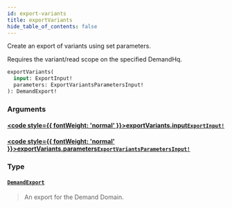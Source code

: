 ```yaml
---
id: export-variants
title: exportVariants
hide_table_of_contents: false
---
```








Create an export of variants using set parameters.

Requires the variant/read scope on the specified DemandHq.

```graphql
exportVariants(
  input: ExportInput!
  parameters: ExportVariantsParametersInput!
): DemandExport!
```


### Arguments

#### [<code style={{ fontWeight: 'normal' }}>exportVariants.<b>input</b></code>](#)<Bullet />[`ExportInput!`](/demand/api/graphql-admin/reference/inputs/export-input) <Badge class="secondary" text="non-null"/> <Badge class="secondary" text="input"/>
> 
> 

#### [<code style={{ fontWeight: 'normal' }}>exportVariants.<b>parameters</b></code>](#)<Bullet />[`ExportVariantsParametersInput!`](/demand/api/graphql-admin/reference/inputs/export-variants-parameters-input) <Badge class="secondary" text="non-null"/> <Badge class="secondary" text="input"/>
> 
> 

### Type

#### [`DemandExport`](/demand/api/graphql-admin/reference/objects/demand-export) <Badge class="secondary" text="object"/>
> An export for the Demand Domain.
> 





